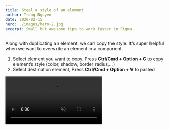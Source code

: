 ```yaml
---
title: Steal a style of an element
author: Trong Nguyen
date: 2020-02-15
hero: ./images/hero-2.jpg
excerpt: Small but awesome tips to work faster in Figma.
---
```


<div class="Grid Col2">
<p>

Along with duplicating an element, we can copy the style. It’s super helpful when we want to overwrite an element in a component.

1. Select element you want to copy. Press **Ctrl/Cmd + Option + C**  to copy element’s style (color, shadow, border radius,…)
2. Select destination element, Press  **Ctrl/Cmd + Option + V** to pasted


</p>

<div class="video">
  <video autoplay loop muted playsinline src="https://video.twimg.com/ext_tw_video/1233487772498874368/pu/vid/1138x720/QbdTOItaNxBWoe1H.mp4"></video>
</div>
</div>